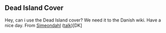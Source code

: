 <article id="32392816" title=User talk:Spoziuk>
	<talkpage id="32392816" title="User talk:Spoziuk">
== Dead Island Cover ==

Hey, can i use the Dead Island cover? We need it to the Danish wiki. Have a nice day. From [[User:Simeondahl|Simeondahl]] ([[User talk:Simeondahl|talk]])[DK]
	</talkpage>
</article>